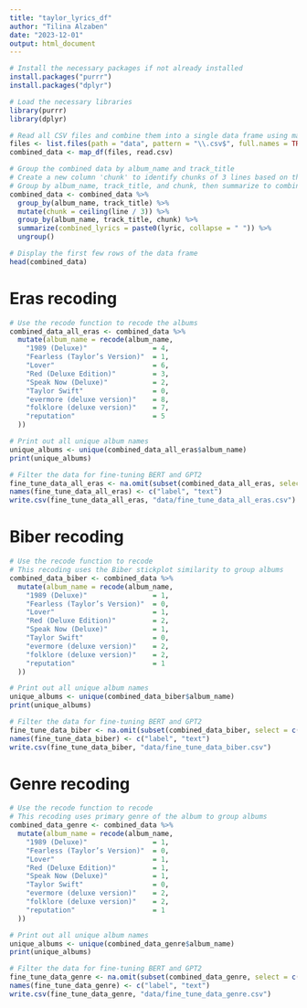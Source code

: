 ```yaml
---
title: "taylor_lyrics_df"
author: "Tilina Alzaben"
date: "2023-12-01"
output: html_document
--- 
```


```r
# Install the necessary packages if not already installed
install.packages("purrr")
install.packages("dplyr")

# Load the necessary libraries
library(purrr)
library(dplyr)
```

```r
# Read all CSV files and combine them into a single data frame using map_df'
files <- list.files(path = "data", pattern = "\\.csv$", full.names = TRUE)
combined_data <- map_df(files, read.csv)
```

```r
# Group the combined data by album_name and track_title
# Create a new column 'chunk' to identify chunks of 3 lines based on the 'line' column
# Group by album_name, track_title, and chunk, then summarize to combine lyrics into one string
combined_data <- combined_data %>%
  group_by(album_name, track_title) %>%
  mutate(chunk = ceiling(line / 3)) %>%
  group_by(album_name, track_title, chunk) %>%
  summarize(combined_lyrics = paste0(lyric, collapse = " ")) %>%
  ungroup()

# Display the first few rows of the data frame
head(combined_data)
```

# Eras recoding

```r
# Use the recode function to recode the albums 
combined_data_all_eras <- combined_data %>%
  mutate(album_name = recode(album_name,
    "1989 (Deluxe)"                = 4,
    "Fearless (Taylor’s Version)"  = 1,
    "Lover"                        = 6,
    "Red (Deluxe Edition)"         = 3,
    "Speak Now (Deluxe)"           = 2,
    "Taylor Swift"                 = 0,
    "evermore (deluxe version)"    = 8,
    "folklore (deluxe version)"    = 7,
    "reputation"                   = 5
  ))

# Print out all unique album names
unique_albums <- unique(combined_data_all_eras$album_name)
print(unique_albums)
```

```r
# Filter the data for fine-tuning BERT and GPT2
fine_tune_data_all_eras <- na.omit(subset(combined_data_all_eras, select = c(1, 4)))
names(fine_tune_data_all_eras) <- c("label", "text")
write.csv(fine_tune_data_all_eras, "data/fine_tune_data_all_eras.csv")
```

# Biber recoding

```r
# Use the recode function to recode
# This recoding uses the Biber stickplot similarity to group albums
combined_data_biber <- combined_data %>%
  mutate(album_name = recode(album_name,
    "1989 (Deluxe)"                = 1,
    "Fearless (Taylor’s Version)"  = 0,
    "Lover"                        = 1,
    "Red (Deluxe Edition)"         = 2,
    "Speak Now (Deluxe)"           = 1,
    "Taylor Swift"                 = 0,
    "evermore (deluxe version)"    = 2,
    "folklore (deluxe version)"    = 2,
    "reputation"                   = 1
  ))

# Print out all unique album names
unique_albums <- unique(combined_data_biber$album_name)
print(unique_albums)
```

```r
# Filter the data for fine-tuning BERT and GPT2
fine_tune_data_biber <- na.omit(subset(combined_data_biber, select = c(1, 4)))
names(fine_tune_data_biber) <- c("label", "text")
write.csv(fine_tune_data_biber, "data/fine_tune_data_biber.csv")
```


# Genre recoding

```r
# Use the recode function to recode
# This recoding uses primary genre of the album to group albums
combined_data_genre <- combined_data %>%
  mutate(album_name = recode(album_name,
    "1989 (Deluxe)"                = 1,
    "Fearless (Taylor’s Version)"  = 0,
    "Lover"                        = 1,
    "Red (Deluxe Edition)"         = 1,
    "Speak Now (Deluxe)"           = 1,
    "Taylor Swift"                 = 0,
    "evermore (deluxe version)"    = 2,
    "folklore (deluxe version)"    = 2,
    "reputation"                   = 1
  ))

# Print out all unique album names
unique_albums <- unique(combined_data_genre$album_name)
print(unique_albums)
```

```r
# Filter the data for fine-tuning BERT and GPT2
fine_tune_data_genre <- na.omit(subset(combined_data_genre, select = c(1, 4)))
names(fine_tune_data_genre) <- c("label", "text")
write.csv(fine_tune_data_genre, "data/fine_tune_data_genre.csv")
```